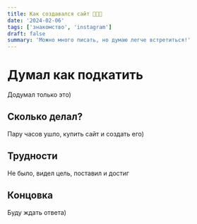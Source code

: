 ```yaml
---
title: Как создавался сайт 🧑🏽‍💻
date: '2024-02-06'
tags: ['знакомство', 'instagram']
draft: false
summary: 'Можно много писать, но думаю легче встретиться!'
---
```


# Думал как подкатить

Додумал только это)

## Сколько делал?

Пару часов ушло, купить сайт и создать его)

## Трудности

Не было, видел цель, поставил и достиг

## Концовка

Буду ждать ответа)

